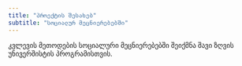 ```yaml
---
title: "პროექტის შესახებ"
subtitle: "სოციალურ მეცნიერებებში"
---
```


კვლევის მეთოდების სოციალური მეცნიერებებში შეიქმნა შავი ზღვის უნივერშისტის პროგრამისთვის.



